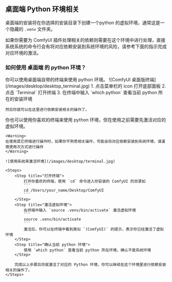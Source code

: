 ## 桌面端 Python 环境相关

桌面端的安装将在你选择的安装目录下创建一个python 的虚拟环境，通常这是一个隐藏的 `.venv` 文件夹。

如果你需要为 ComfyUI 插件处理相关的依赖则需要在这个环境中进行处理，直接系统系统的命令行会有将对应依赖安装到系统环境的风险，请参考下面的指示完成对应环境的激活。

### 如何使用 桌面端 的 python 环境？

<Tabs>
  <Tab title="Desktop(推荐)">
    你可以使用桌面端自带的终端来使用 python 环境。
    ![ComfyUI 桌面版终端](/images/desktop/desktop_terminal.jpg)
    1. 点击菜单栏的 icon 打开底部面板
    2. 点击 `Terminal` 打开终端
    3. 在终端中输入 `which python` 查看当前 python 所在的安装环境

    然后你就可以在这里进行依赖安装相关的操作了。
  </Tab>
  <Tab title="Terminal">
    你也可以使用你喜欢的终端来使用 python 环境，但在使用之前需要先激活对应的虚拟环境。

    <Warning>
    在使用其它终端进行操作时，如果你不熟悉相关操作，可能会将对应依赖安装到系统环境，请谨慎使用次方式进行操作
    </Warning>

    ![使用系统来激活环境](/images/desktop/terminal.jpg)

    <Steps>
        <Step title="打开终端">
            打开你喜欢的终端，使用 `cd` 命令进入你安装的 ComfyUI 的目录如
            ```
            cd /Users/your_name/Desktop/ComfyUI
            ```
        </Step>
        <Step title="激活虚拟环境">
            在终端中输入 `source .venv/bin/activate` 激活虚拟环境
            ```
            source .venv/bin/activate
            ```
            激活后，你可以在终端中看到类似 `(ComfyUI)` 的提示，表示你已经激活了虚拟环境
        </Step>
        <Step title="确认当前 python 环境">
            使用 `which python` 查看当前 python 所在环境，确认不是系统环境
        </Step>
        
        完成以上步骤后你就激活了对应的 Python 环境，你可以继续在这个环境里进行依赖安装相关的操作了。
    </Steps>
  </Tab>
</Tabs>